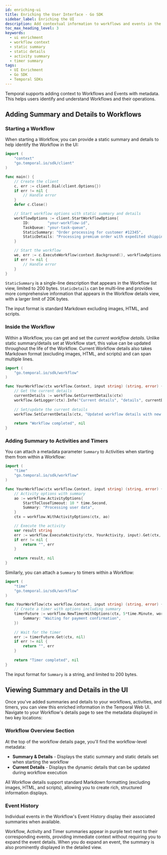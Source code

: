 ```yaml
---
id: enriching-ui
title: Enriching the User Interface - Go SDK
sidebar_label: Enriching the UI
description: Add contextual information to workflows and events in the Temporal UI using the Go SDK.
toc_max_heading_level: 3
keywords:
  - ui enrichment
  - workflow context
  - static summary
  - static details
  - activity summary
  - timer summary
tags:
  - UI Enrichment
  - Go SDK
  - Temporal SDKs
---
```


Temporal supports adding context to Workflows and Events with metadata. 
This helps users identify and understand Workflows and their operations.

## Adding Summary and Details to Workflows

### Starting a Workflow

When starting a Workflow, you can provide a static summary and details to help identify the Workflow in the UI:

```go
import (
    "context"
    "go.temporal.io/sdk/client"
)

func main() {
    // Create the client
    c, err := client.Dial(client.Options{})
    if err != nil {
        // Handle error
    }
    defer c.Close()

    // Start workflow options with static summary and details
    workflowOptions := client.StartWorkflowOptions{
        ID:        "your-workflow-id",
        TaskQueue: "your-task-queue",
        StaticSummary: "Order processing for customer #12345",
        StaticDetails: "Processing premium order with expedited shipping",
    }

    // Start the workflow
    we, err := c.ExecuteWorkflow(context.Background(), workflowOptions, YourWorkflow, "workflow input")
    if err != nil {
        // Handle error
    }
}
```

`StaticSummary` is a single-line description that appears in the Workflow list view, limited to 200 bytes.
`StaticDetails` can be multi-line and provides more comprehensive information that appears in the Workflow details view, with a larger limit of 20K bytes.

The input format is standard Markdown excluding images, HTML, and scripts.

### Inside the Workflow

Within a Workflow, you can get and set the _current workflow details_. 
Unlike static summary/details set at Workflow start, this value can be updated throughout the life of the Workflow. 
Current Workflow details also takes Markdown format (excluding images, HTML, and scripts) and can span multiple lines.

```go
import (
    "go.temporal.io/sdk/workflow"
)

func YourWorkflow(ctx workflow.Context, input string) (string, error) {
    // Get the current details
    currentDetails := workflow.GetCurrentDetails(ctx)
    workflow.GetLogger(ctx).Info("Current details", "details", currentDetails)
    
    // Set/update the current details
    workflow.SetCurrentDetails(ctx, "Updated workflow details with new status")
    
    return "Workflow completed", nil
}
```

### Adding Summary to Activities and Timers

You can attach a metadata parameter `Summary` to Activities when starting them from within a Workflow:

```go
import (
    "time"
    "go.temporal.io/sdk/workflow"
)

func YourWorkflow(ctx workflow.Context, input string) (string, error) {
    // Activity options with summary
    ao := workflow.ActivityOptions{
        StartToCloseTimeout: 10 * time.Second,
        Summary: "Processing user data",
    }
    ctx = workflow.WithActivityOptions(ctx, ao)

    // Execute the activity
    var result string
    err := workflow.ExecuteActivity(ctx, YourActivity, input).Get(ctx, &result)
    if err != nil {
        return "", err
    }
    
    return result, nil
}
```

Similarly, you can attach a `Summary` to timers within a Workflow:

```go
import (
    "time"
    "go.temporal.io/sdk/workflow"
)

func YourWorkflow(ctx workflow.Context, input string) (string, error) {
    // Create a timer with options including summary
    timerFuture := workflow.NewTimerWithOptions(ctx, 5*time.Minute, workflow.TimerOptions{
        Summary: "Waiting for payment confirmation",
    })
    
    // Wait for the timer
    err := timerFuture.Get(ctx, nil)
    if err != nil {
        return "", err
    }
    
    return "Timer completed", nil
}
```

The input format for `Summary` is a string, and limited to 200 bytes. 

## Viewing Summary and Details in the UI

Once you've added summaries and details to your workflows, activities, and timers, you can view this enriched information in the Temporal Web UI. 
Navigate to your Workflow's details page to see the metadata displayed in two key locations:

### Workflow Overview Section

At the top of the workflow details page, you'll find the workflow-level metadata:

- **Summary & Details** - Displays the static summary and static details set when starting the workflow
- **Current Details** - Displays the dynamic details that can be updated during workflow execution

All Workflow details support standard Markdown formatting (excluding images, HTML, and scripts), allowing you to create rich, structured information displays.

### Event History

Individual events in the Workflow's Event History display their associated summaries when available.

Workflow, Activity and Timer summaries appear in purple text next to their corresponding events, providing immediate context without requiring you to expand the event details. 
When you do expand an event, the summary is also prominently displayed in the detailed view. 